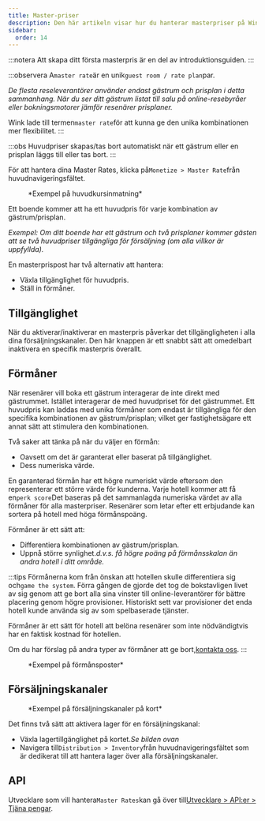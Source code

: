 ```yaml
---
title: Master-priser
description: Den här artikeln visar hur du hanterar masterpriser på Wink.
sidebar:
  order: 14
---
```


:::notera
Att skapa ditt första masterpris är en del av introduktionsguiden.
:::

:::observera
A`master rate`är en unik`guest room / rate plan`par.

*De flesta reseleverantörer använder endast gästrum och prisplan i detta sammanhang. När du ser ditt gästrum listat till salu på online-resebyråer eller bokningsmotorer jämför resenärer prisplaner.*

Wink lade till termen`master rate`för att kunna ge den unika kombinationen mer flexibilitet.
:::

:::obs
Huvudpriser skapas/tas bort automatiskt när ett gästrum eller en prisplan läggs till eller tas bort.
:::

För att hantera dina Master Rates, klicka på`Monetize > Master Rate`från huvudnavigeringsfältet.

<figure>
  <CloudinaryImage width="350" height="484" resize="scale" quality="best" alt="Mästarhastighet" src="academy/master-rate" errorImage="noimage_opaque_nyrtl0.png" />

  <figcaption>*Exempel på huvudkursinmatning*</figcaption>
</figure>


Ett boende kommer att ha ett huvudpris för varje kombination av gästrum/prisplan.

*Exempel: Om ditt boende har ett gästrum och två prisplaner kommer gästen att se två huvudpriser tillgängliga för försäljning (om alla villkor är uppfyllda).*

En masterprispost har två alternativ att hantera:

* Växla tillgänglighet för huvudpris.
* Ställ in förmåner.

## Tillgänglighet

När du aktiverar/inaktiverar en masterpris påverkar det tillgängligheten i alla dina försäljningskanaler. Den här knappen är ett snabbt sätt att omedelbart inaktivera en specifik masterpris överallt.

## Förmåner

När resenärer vill boka ett gästrum interagerar de inte direkt med gästrummet. Istället interagerar de med huvudpriset för det gästrummet.
Ett huvudpris kan laddas med unika förmåner som endast är tillgängliga för den specifika kombinationen av gästrum/prisplan; vilket ger fastighetsägare ett annat sätt att stimulera den kombinationen.

Två saker att tänka på när du väljer en förmån:

* Oavsett om det är garanterat eller baserat på tillgänglighet.
* Dess numeriska värde.

En garanterad förmån har ett högre numeriskt värde eftersom den representerar ett större värde för kunderna.
Varje hotell kommer att få en`perk score`Det baseras på det sammanlagda numeriska värdet av alla förmåner för alla masterpriser.
Resenärer som letar efter ett erbjudande kan sortera på hotell med höga förmånspoäng.

Förmåner är ett sätt att:

* Differentiera kombinationen av gästrum/prisplan.
* Uppnå större synlighet.*d.v.s. få högre poäng på förmånsskalan än andra hotell i ditt område.*

:::tips
Förmånerna kom från önskan att hotellen skulle differentiera sig och`game the system`. Förra gången de gjorde det tog de bokstavligen livet av sig genom att ge bort alla sina vinster till online-leverantörer för bättre placering genom högre provisioner. Historiskt sett var provisioner det enda hotell kunde använda sig av som spelbaserade tjänster.

Förmåner är ett sätt för hotell att belöna resenärer som inte nödvändigtvis har en faktisk kostnad för hotellen.

Om du har förslag på andra typer av förmåner att ge bort,[kontakta oss](mailto:hi@wink.travel).&#x20;
:::

<figure>
  <CloudinaryImage width="700" height="263" resize="scale" quality="best" alt="Förmåner" src="academy/perks" errorImage="noimage_opaque_nyrtl0.png" />

  <figcaption>*Exempel på förmånsposter*</figcaption>
</figure>


## Försäljningskanaler

<figure>
  <CloudinaryImage width="350" height="368" resize="scale" quality="best" alt="Försäljningskanaler" src="academy/sales-channels-card" errorImage="noimage_opaque_nyrtl0.png" />

  <figcaption>*Exempel på försäljningskanaler på kort*</figcaption>
</figure>


Det finns två sätt att aktivera lager för en försäljningskanal:

* Växla lagertillgänglighet på kortet.*Se bilden ovan*
* Navigera till`Distribution > Inventory`från huvudnavigeringsfältet som är dedikerat till att hantera lager över alla försäljningskanaler.

## API

Utvecklare som vill hantera`Master Rates`kan gå över till[Utvecklare > API:er > Tjäna pengar](/developers/apis/#monetize-api).

